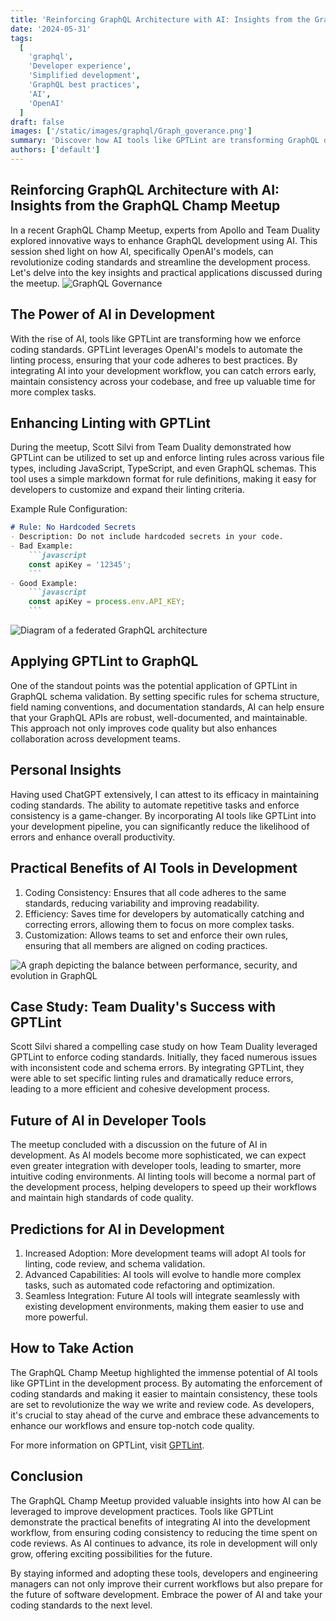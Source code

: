 ```yaml
---
title: 'Reinforcing GraphQL Architecture with AI: Insights from the GraphQL Champ Meetup'
date: '2024-05-31'
tags:
  [
    'graphql',
    'Developer experience',
    'Simplified development',
    'GraphQL best practices',
    'AI',
    'OpenAI'
  ]
draft: false
images: ['/static/images/graphql/Graph_goverance.png']
summary: 'Discover how AI tools like GPTLint are transforming GraphQL development by automating linting and enforcing coding standards. Learn from experts at the GraphQL Champ Meetup about integrating AI into your workflow for better consistency, efficiency, and customization. Embrace the future of development with AI-powered tools.'
authors: ['default']
---
```


## Reinforcing GraphQL Architecture with AI: Insights from the GraphQL Champ Meetup

In a recent GraphQL Champ Meetup, experts from Apollo and Team Duality explored innovative ways to enhance GraphQL development using AI. This session shed light on how AI, specifically OpenAI's models, can revolutionize coding standards and streamline the development process. Let's delve into the key insights and practical applications discussed during the meetup.
![GraphQL Governance](/static/images/graphql/Graph_goverance.png)

## The Power of AI in Development

With the rise of AI, tools like GPTLint are transforming how we enforce coding standards. GPTLint leverages OpenAI's models to automate the linting process, ensuring that your code adheres to best practices. By integrating AI into your development workflow, you can catch errors early, maintain consistency across your codebase, and free up valuable time for more complex tasks.

## Enhancing Linting with GPTLint

During the meetup, Scott Silvi from Team Duality demonstrated how GPTLint can be utilized to set up and enforce linting rules across various file types, including JavaScript, TypeScript, and even GraphQL schemas. This tool uses a simple markdown format for rule definitions, making it easy for developers to customize and expand their linting criteria.

Example Rule Configuration:

```markdown
# Rule: No Hardcoded Secrets
- Description: Do not include hardcoded secrets in your code.
- Bad Example: 
    ```javascript
    const apiKey = '12345';
    ```
- Good Example:
    ```javascript
    const apiKey = process.env.API_KEY;
    ```
```

![Diagram of a federated GraphQL architecture](/static/images/graphql/software_engineer_team_perplexed.png)

## Applying GPTLint to GraphQL

One of the standout points was the potential application of GPTLint in GraphQL schema validation. By setting specific rules for schema structure, field naming conventions, and documentation standards, AI can help ensure that your GraphQL APIs are robust, well-documented, and maintainable. This approach not only improves code quality but also enhances collaboration across development teams.

## Personal Insights

Having used ChatGPT extensively, I can attest to its efficacy in maintaining coding standards. The ability to automate repetitive tasks and enforce consistency is a game-changer. By incorporating AI tools like GPTLint into your development pipeline, you can significantly reduce the likelihood of errors and enhance overall productivity.

## Practical Benefits of AI Tools in Development

1. Coding Consistency: Ensures that all code adheres to the same standards, reducing variability and improving readability.
2. Efficiency: Saves time for developers by automatically catching and correcting errors, allowing them to focus on more complex tasks.
3. Customization: Allows teams to set and enforce their own rules, ensuring that all members are aligned on coding practices.

![A graph depicting the balance between performance, security, and evolution in GraphQL](/static/images/graphql/software_engineer_team_happy_governance.png)

## Case Study: Team Duality's Success with GPTLint

Scott Silvi shared a compelling case study on how Team Duality leveraged GPTLint to enforce coding standards. Initially, they faced numerous issues with inconsistent code and schema errors. By integrating GPTLint, they were able to set specific linting rules and dramatically reduce errors, leading to a more efficient and cohesive development process.

## Future of AI in Developer Tools

The meetup concluded with a discussion on the future of AI in development. As AI models become more sophisticated, we can expect even greater integration with developer tools, leading to smarter, more intuitive coding environments. AI linting tools will become a normal part of the development process, helping developers to speed up their workflows and maintain high standards of code quality.

## Predictions for AI in Development

1. Increased Adoption: More development teams will adopt AI tools for linting, code review, and schema validation.
2. Advanced Capabilities: AI tools will evolve to handle more complex tasks, such as automated code refactoring and optimization.
3. Seamless Integration: Future AI tools will integrate seamlessly with existing development environments, making them easier to use and more powerful.

## How to Take Action

The GraphQL Champ Meetup highlighted the immense potential of AI tools like GPTLint in the development process. By automating the enforcement of coding standards and making it easier to maintain consistency, these tools are set to revolutionize the way we write and review code. As developers, it's crucial to stay ahead of the curve and embrace these advancements to enhance our workflows and ensure top-notch code quality.

For more information on GPTLint, visit [GPTLint](https://gptlint.dev/).

## Conclusion 

The GraphQL Champ Meetup provided valuable insights into how AI can be leveraged to improve development practices. Tools like GPTLint demonstrate the practical benefits of integrating AI into the development workflow, from ensuring coding consistency to reducing the time spent on code reviews. As AI continues to advance, its role in development will only grow, offering exciting possibilities for the future.

By staying informed and adopting these tools, developers and engineering managers can not only improve their current workflows but also prepare for the future of software development. Embrace the power of AI and take your coding standards to the next level.

<BlogNewsletterForm title="Get twice as much done with a fifth of the code." />
